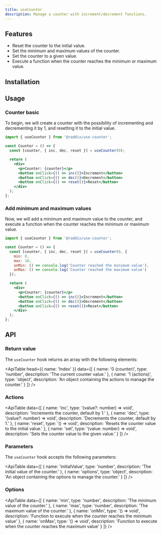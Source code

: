 ```yaml
---
title: useCounter
description: Manage a counter with increment/decrement functions.
---
```


## Features

- Reset the counter to the initial value.
- Set the minimum and maximum values of the counter.
- Set the counter to a given value.
- Execute a function when the counter reaches the minimum or maximum value.


## Installation

<Snippet pkg text='@raddix/use-counter' />

## Usage

### Counter basic

To begin, we will create a counter with the possibility of incrementing and decrementing
it by 1, and resetting it to the initial value.

```jsx
import { useCounter } from '@raddix/use-counter';

const Counter = () => {
  const [counter, { inc, dec, reset }] = useCounter(0);

  return (
    <div>
      <p>Counter: {counter}</p>
      <button onClick={() => inc()}>Increment</button>
      <button onClick={() => dec()}>Decrement</button>
      <button onClick={() => reset()}>Reset</button>
    </div>
  );
};
```

### Add minimum and maximum values

Now, we will add a minimum and maximum value to the counter, and execute a function
when the counter reaches the minimum or maximum value.

```jsx
import { useCounter } from '@raddix/use-counter';

const Counter = () => {
  const [counter, { inc, dec, reset }] = useCounter(0, {
    min: 0,
    max: 10,
    onMin: () => console.log('Counter reached the minimum value'),
    onMax: () => console.log('Counter reached the maximum value')
  });

  return (
    <div>
      <p>Counter: {counter}</p>
      <button onClick={() => inc()}>Increment</button>
      <button onClick={() => dec()}>Decrement</button>
      <button onClick={() => reset()}>Reset</button>
    </div>
  );
};
```

## API

### Return value

The `useCounter` hook returns an array with the following elements:

<ApiTable
  head={{ name: 'Index' }}
  data={[
    {
      name: '0 (counter)',
      type: 'number',
      description: 'The current counter value.'
    },
    {
      name: '1 (actions)',
      type: 'object',
      description: 'An object containing the actions to manage the counter.'
    }
  ]}
/>

### Actions

<ApiTable
  data={[
    {
      name: 'inc',
      type: '(value?: number) => void',
      description: 'Increments the counter, default by 1.'
    },
    {
      name: 'dec',
      type: '(value?: number) => void',
      description: 'Decrements the counter, default by 1.'
    },
    {
      name: 'reset',
      type: '() => void',
      description: 'Resets the counter value to the initial value.'
    },
    {
      name: 'set',
      type: '(value: number) => void',
      description: 'Sets the counter value to the given value.'
    }
  ]}
/>

### Parameters

The `useCounter` hook accepts the following parameters:

<ApiTable
  data={[
    {
      name: 'initialValue',
      type: 'number',
      description: 'The initial value of the counter.'
    },
    {
      name: 'options',
      type: 'object',
      description: 'An object containing the options to manage the counter.'
    }
  ]}
/>

### Options

<ApiTable
  data={[
    {
      name: 'min',
      type: 'number',
      description: 'The minimum value of the counter.'
    },
    {
      name: 'max',
      type: 'number',
      description: 'The maximum value of the counter.'
    },
    {
      name: 'onMin',
      type: '() => void',
      description:
        'Function to execute when the counter reaches the minimum value'
    },
    {
      name: 'onMax',
      type: '() => void',
      description:
        'Function to execute when the counter reaches the maximum value'
    }
  ]}
/>
